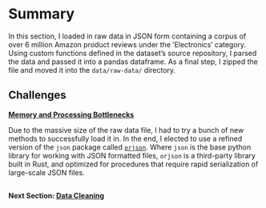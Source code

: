 # Summary

In this section, I loaded in raw data in JSON form containing a corpus of over 6 million Amazon product reviews under the 'Electronics' category. Using custom functions defined in the dataset's source repository, I parsed the data and passed it into a pandas dataframe. As a final step, I zipped the file and moved it into the `data/raw-data/` directory.

## Challenges

[**Memory and Processing Bottlenecks**]{style="text-decoration: underline;"}

Due to the massive size of the raw data file, I had to try a bunch of new methods to successfully load it in. In the end, I elected to use a refined version of the `json` package called [`orjson`](https://github.com/ijl/orjson). Where `json` is the base python library for working with JSON formatted files, `orjson` is a third-party library built in Rust, and optimized for procedures that require rapid serialization of large-scale JSON files.

##

**Next Section: [Data Cleaning](../data-cleaning/main.ipynb)**